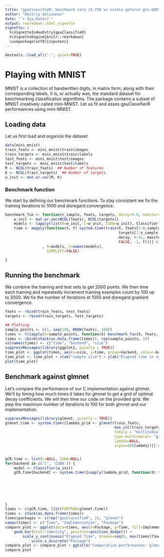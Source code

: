```yaml
---
title: "gpuClassifieR: benchmark core i5-750 vs nvidia geforce gtx-680"
author: "Dmitriy Selivanov"
date: "`r Sys.Date()`"
output: rmarkdown::html_vignette
vignette: >
  %\VignetteIndexEntry{gpuClassifieR}
  %\VignetteEngine{knitr::rmarkdown}
  \usepackage[utf8]{inputenc}
---
```

```r
devtools::load_all(".", quiet=TRUE)
```

# Playing with MNIST

MNIST is a collection of handwritten digits, in matrix form, along with their corresponding labels. It is, or actually was, the standard dataset for benchmarking classification algorithms. The package contains a subset of MNIST creatively called mini-MNIST.
Let us fit and asses gpuClassifierR performances using mini-MNIST.

## Loading data
Let us first load and organize the dataset

```r
data(mini_mnist)
train_feats <- mini_mnist$train$images
train_targets <- mini_mnist$train$labels
test_feats <- mini_mnist$test$images
test_targets <- mini_mnist$test$labels
M <- NCOL(train_feats)  ## Number of features
K <- NCOL(train_targets)  ## Number of targets.
w_init <- mat.or.vec(M, K)
```

### Benchmark function
We start by defining our benchmark functions. To stay consistent we fix the training iterations to 1000 and disregard convergence.

```r
benchmark_fun <- function(n_sample, feats, targets, decay=0.0, maxiter=1000) {
    w_init <- mat.or.vec(NCOL(feats), NCOL(targets))
    models <- lapply(list(R=w_init, C=w_init, CUDA=w_init), Classifier)
    time <- mapply(function(X, Y) system.time(train(X, feats[1:n_sample,, drop=FALSE],
                                                    targets[1:n_sample,, drop=FALSE],
                                                    decay, 0.01, maxiter,
                                                    FALSE, -1, Y))[['elapsed']]
                 , X=models, Y=names(models),
                   SIMPLIFY=FALSE)

}
```

## Running the benchmark
We combine the training and test sets to get 2000 points. We then time each training and repeatedly increment training examples count by 100 up to 2000. We fix the number of iterations at 1000 and disregard gradient convergence.

```r
feats <- rbind(train_feats, test_feats)
targets <- rbind(train_targets, test_targets)

## Plotting
sample_points <- c(1, seq(100, NROW(feats), 100))
times <- t(sapply(X=sample_points, function(X) benchmark_fun(X, feats, targets)))
times <- cbind(stack(as.data.frame(times)), rep(sample_points, 3))
colnames(times) <- c("time", "backend", "size")
suppressMessages(library(ggplot2, quietly = TRUE))
time_plot <- ggplot(times, aes(x=size, y=time, group=backend, colour=backend)) + geom_line() + geom_point()
time_plot <- time_plot + xlab("sample size") + ylab("Elapsed time in seconds") + ggtitle("gpuClassifieR implementations benchmark")
plot(time_plot)
```

## Benchmark against glmnet
Let's compare the performance of our C implementation against glmnet. We'll by timing how much times it takes for glmnet to get a grid of optimal decay coefficients. We will then time our code on the provided grid. We step the maximum number of iterations to 100 for both glmnet and our implementation.

```r
suppressMessages(library(glmnet, quietly = TRUE))
glmnet.time <- system.time({lambda_grid <- glmnet(train_feats,
                                                  max.col(train_targets),
                                                  family = "multinomial",
                                                  type.multinomial= "grouped",
                                                  lambda=NULL,
                                                  alpha=0)$lambda})[['elapsed']]


gCR.time <- list(C=NULL, CUDA=NULL)
for(backend in c('C', 'CUDA')) {
    model <- Classifier(w_init)
    gCR.time[backend] <- system.time({sapply(lambda_grid, function(X) train(model,
                                                                            train_feats,
                                                                            train_targets,
                                                                            decay=X,
                                                                            step_size = 0.1,
                                                                            max_iter=100,
                                                                        backend=backend))})[['elapsed']]
}
times <- c(gCR.time, list(FORTRAN=glmnet.time))
times <- stack(as.data.frame(times))
times$packages <- c(rep("gpuClassifieR", 2), "glmnet")
names(times) <- c("Time", "Implementation", "Package")
compare_plot <- ggplot(data=times, aes(x=Package, y=Time, fill=Implementation, colour=Implementation)) +
    geom_bar(stat="identity", position=position_dodge()) +
        scale_y_continuous("Elapsed Time", breaks=seq(0, max(times$Time), 10)) +
            scale_x_discrete("Package")
compare_plot <- compare_plot + ggtitle("Comparative performances: glmnet vs gpuClassifieR")
compare_plot
```